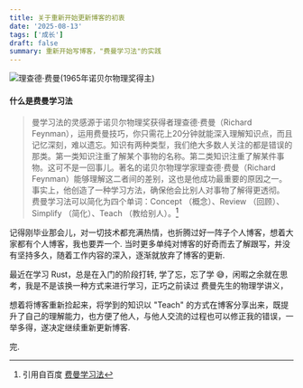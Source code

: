 ```yaml
---
title: 关于重新开始更新博客的初衷
date: '2025-08-13'
tags: ['成长']
draft: false
summary: 重新开始写博客，"费曼学习法"的实践
---
```


<Image
  src="https://logjs.site/blog/about_learn/feynman.webp"
  alt="理查德·费曼(1965年诺贝尔物理奖得主)"
/>

#### 什么是费曼学习法

> 曼学习法的灵感源于诺贝尔物理奖获得者理查德·费曼（Richard Feynman），运用费曼技巧，你只需花上20分钟就能深入理解知识点，而且记忆深刻，难以遗忘。知识有两种类型，我们绝大多数人关注的都是错误的那类。第一类知识注重了解某个事物的名称。第二类知识注重了解某件事物。这可不是一回事儿。著名的诺贝尔物理学家理查德·费曼（Richard Feynman）能够理解这二者间的差别，这也是他成功最重要的原因之一。事实上，他创造了一种学习方法，确保他会比别人对事物了解得更透彻。
> 费曼学习法可以简化为四个单词：Concept （概念）、Review （回顾）、Simplify （简化）、Teach （教给别人）。[^1]

记得刚毕业那会儿，对一切技术都充满热情，也折腾过好一阵子个人博客，想着大家都有个人博客，我也要弄一个. 当时更多单纯对博客的好奇而去了解跟写，并没有坚持多久，随着工作内容的深入，逐渐就放弃了博客的更新.

最近在学习 Rust，总是在入门的阶段打转, 学了忘，忘了学 😅，闲暇之余就在思考，我是不是该换一种方式来进行学习，正巧之前读过 费曼先生的物理学讲义，

<Resource
  src="https://logjs.site/blog/about_learn/%E8%B4%B9%E6%9B%BC%E7%89%A9%E7%90%86%E5%AD%A6%E8%AE%B2%E4%B9%89.epub"
  name="《费曼物理学讲义》"
/>

想着将博客重新捡起来，将学到的知识以 "Teach" 的方式在博客分享出来，既提升了自己的理解能力，也方便了他人，与他人交流的过程也可以修正我的错误，一举多得，遂决定继续重新更新博客.


完.

[^1]: 引用自百度 [费曼学习法](https://baike.baidu.com/item/%E8%B4%B9%E6%9B%BC%E5%AD%A6%E4%B9%A0%E6%B3%95/50895393)
